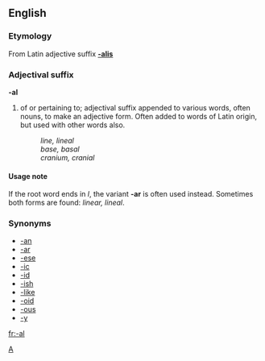 ==English==
===Etymology===
From Latin adjective suffix '''[[-alis]]'''

===Adjectival suffix===

'''-al'''

# of or pertaining to; adjectival suffix appended to various words, often nouns, to make an adjective form.  Often added to words of Latin origin, but used with other words also.
#: ''line, lineal''
#: ''base, basal''
#: ''cranium, cranial''

====Usage note====
If the root word ends in ''l'', the variant '''-ar''' is often used instead.  Sometimes both forms are found: ''linear, lineal''.

===Synonyms===
*[[-an]]
*[[-ar]]
*[[-ese]]
*[[-ic]]
*[[-id]]
*[[-ish]]
*[[-like]]
*[[-oid]]
*[[-ous]]
*[[-y]]

[[Category:English suffixes|A]]

[[fr:-al]]